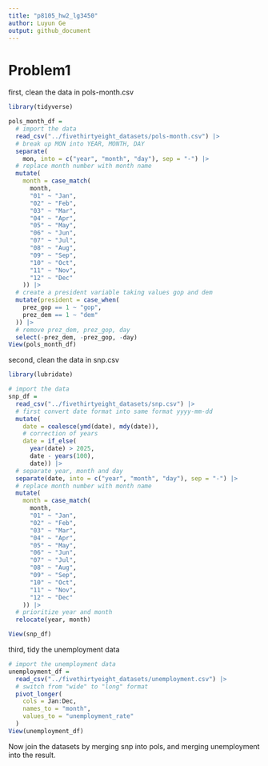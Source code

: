 ```yaml
---
title: "p8105_hw2_lg3450"
author: Luyun Ge
output: github_document
---
```


# Problem1
first, clean the data in pols-month.csv
```r
library(tidyverse)
```
```r
pols_month_df = 
  # import the data
  read_csv("../fivethirtyeight_datasets/pols-month.csv") |>
  # break up MON into YEAR, MONTH, DAY
  separate(
    mon, into = c("year", "month", "day"), sep = "-") |>
  # replace month number with month name
  mutate(
    month = case_match(
      month, 
      "01" ~ "Jan",
      "02" ~ "Feb",
      "03" ~ "Mar",
      "04" ~ "Apr",
      "05" ~ "May",
      "06" ~ "Jun",
      "07" ~ "Jul",
      "08" ~ "Aug",
      "09" ~ "Sep",
      "10" ~ "Oct",
      "11" ~ "Nov", 
      "12" ~ "Dec"
    )) |>
  # create a president variable taking values gop and dem
  mutate(president = case_when(
    prez_gop == 1 ~ "gop",
    prez_dem == 1 ~ "dem"
  )) |>
  # remove prez_dem, prez_gop, day
  select(-prez_dem, -prez_gop, -day)
View(pols_month_df)
```
second, clean the data in snp.csv
```r
library(lubridate)
```
```r
# import the data
snp_df = 
  read_csv("../fivethirtyeight_datasets/snp.csv") |>
  # first convert date format into same format yyyy-mm-dd 
  mutate(
    date = coalesce(ymd(date), mdy(date)),
    # correction of years
    date = if_else(
      year(date) > 2025, 
      date - years(100), 
      date)) |>
  # separate year, month and day
  separate(date, into = c("year", "month", "day"), sep = "-") |>
  # replace month number with month name
  mutate(
    month = case_match(
      month, 
      "01" ~ "Jan",
      "02" ~ "Feb",
      "03" ~ "Mar",
      "04" ~ "Apr",
      "05" ~ "May",
      "06" ~ "Jun",
      "07" ~ "Jul",
      "08" ~ "Aug",
      "09" ~ "Sep",
      "10" ~ "Oct",
      "11" ~ "Nov", 
      "12" ~ "Dec"
    )) |>
  # prioritize year and month
  relocate(year, month)

View(snp_df)
```
third, tidy the unemployment data
```r
# import the unemployment data
unemployment_df = 
  read_csv("../fivethirtyeight_datasets/unemployment.csv") |>
  # switch from "wide" to "long" format
  pivot_longer(
    cols = Jan:Dec,
    names_to = "month",
    values_to = "unemployment_rate"
  )
View(unemployment_df)
```
Now join the datasets by merging snp into pols, and merging unemployment into the result.
```r


```










